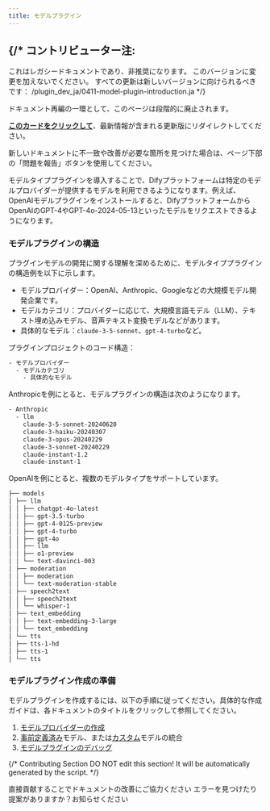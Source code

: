 ```yaml
---
title: モデルプラグイン
---
```




{/* 
  コントリビューター注:
  ----------------
  これはレガシードキュメントであり、非推奨になります。
  このバージョンに変更を加えないでください。
  すべての更新は新しいバージョンに向けられるべきです：
  /plugin_dev_ja/0411-model-plugin-introduction.ja
*/}

<Card title="このドキュメントはまもなく非推奨になります" icon="circle-exclamation" href="/plugin_dev_ja/0411-model-plugin-introduction.ja">
  <p>ドキュメント再編の一環として、このページは段階的に廃止されます。</p>
  
  <p><u><b>このカードをクリックして</b></u>、最新情報が含まれる更新版にリダイレクトしてください。</p>
  
  <p>新しいドキュメントに不一致や改善が必要な箇所を見つけた場合は、ページ下部の「問題を報告」ボタンを使用してください。</p>
</Card>

モデルタイププラグインを導入することで、Difyプラットフォームは特定のモデルプロバイダーが提供するモデルを利用できるようになります。例えば、OpenAIモデルプラグインをインストールすると、DifyプラットフォームからOpenAIのGPT-4やGPT-4o-2024-05-13といったモデルをリクエストできるようになります。

### **モデルプラグインの構造**

プラグインモデルの開発に関する理解を深めるために、モデルタイププラグインの構造例を以下に示します。

*   モデルプロバイダー：OpenAI、Anthropic、Googleなどの大規模モデル開発企業です。
*   モデルカテゴリ：プロバイダーに応じて、大規模言語モデル（LLM）、テキスト埋め込みモデル、音声テキスト変換モデルなどがあります。
*   具体的なモデル：`claude-3-5-sonnet`、`gpt-4-turbo`など。

プラグインプロジェクトのコード構造：

```bash
- モデルプロバイダー
  - モデルカテゴリ
    - 具体的なモデル
```

Anthropicを例にとると、モデルプラグインの構造は次のようになります。

```bash
- Anthropic
  - llm
    claude-3-5-sonnet-20240620
    claude-3-haiku-20240307
    claude-3-opus-20240229
    claude-3-sonnet-20240229
    claude-instant-1.2
    claude-instant-1
```

OpenAIを例にとると、複数のモデルタイプをサポートしています。

```bash
├── models
│ ├── llm
│ │ ├── chatgpt-4o-latest
│ │ ├── gpt-3.5-turbo
│ │ ├── gpt-4-0125-preview
│ │ ├── gpt-4-turbo
│ │ ├── gpt-4o
│ │ ├── llm
│ │ ├── o1-preview
│ │ └── text-davinci-003
│ ├── moderation
│ │ ├── moderation
│ │ └── text-moderation-stable
│ ├── speech2text
│ │ ├── speech2text
│ │ └── whisper-1
│ ├── text_embedding
│ │ ├── text-embedding-3-large
│ │ └── text_embedding
│ └── tts
│ ├── tts-1-hd
│ ├── tts-1
│ └── tts
```

### **モデルプラグイン作成の準備**

モデルプラグインを作成するには、以下の手順に従ってください。具体的な作成ガイドは、各ドキュメントのタイトルをクリックして参照してください。

1.  [モデルプロバイダーの作成](/ja-jp/plugins/quick-start/develop-plugins/model-plugin/create-model-providers)
2.  [事前定義済み](/ja-jp/guides/model-configuration/predefined-model)モデル、または[カスタム](/ja-jp/guides/model-configuration/customizable-model)モデルの統合
3.  [モデルプラグインのデバッグ](/ja-jp/plugins/quick-start/debug-plugin)

{/*
Contributing Section
DO NOT edit this section!
It will be automatically generated by the script.
*/}

<CardGroup cols="2">
    <Card
        title="このページを編集する"
        icon="pen-to-square"
        href="https://github.com/langgenius/dify-docs-mintlify/edit/main/ja-jp/plugins/quick-start/develop-plugins/model-plugin/README.mdx"
    >
        直接貢献することでドキュメントの改善にご協力ください
    </Card>
    <Card
        title="問題を報告する"
        icon="github"
        href="https://github.com/langgenius/dify-docs-mintlify/issues/new?title=ドキュメントの問題%3A%20&body=%23%23%20問題の説明%0A%3C%21--%20発見した問題について簡単に説明してください%20--%3E%0A%0A%23%23%20ページリンク%0Ahttps%3A%2F%2Fgithub.com%2Flanggenius%2Fdify-docs-mintlify%2Fblob%2Fmain%2Fja-jp/plugins/quick-start/develop-plugins/model-plugin%2FREADME.mdx%0A%0A%23%23%20提案される変更%0A%3C%21--%20特定の変更案がある場合は、ここで説明してください%20--%3E%0A%0A%3C%21--%20ドキュメントの品質向上にご協力いただきありがとうございます！%20--%3E"
    >
        エラーを見つけたり提案がありますか？お知らせください
    </Card>
</CardGroup>
